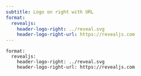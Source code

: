 ```yaml
---
subtitle: Logo on right with URL
format:
  revealjs:
    header-logo-right: ../reveal.svg
    header-logo-right-url: https://revealjs.com
---
```


```
format:
  revealjs:
    header-logo-right: ../reveal.svg
    header-logo-right-url: https://revealjs.com
```

